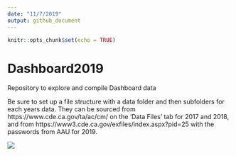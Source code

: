 ```yaml
---
date: "11/7/2019"
output: github_document
---
```


```r
knitr::opts_chunk$set(echo = TRUE)
```


# Dashboard2019
Repository to explore and compile Dashboard data

Be sure to set up a file structure with a data folder and then subfolders for each years data.  They can be sourced from https://www.cde.ca.gov/ta/ac/cm/  on the 'Data Files' tab for 2017 and 2018,  and from https://www3.cde.ca.gov/exfiles/index.aspx?pid=25  with the passwords from AAU for 2019.  


![](figs/DA_Charter.png) 